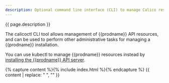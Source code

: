 ```yaml
---
description: Optional command line interface (CLI) to manage Calico resources.
---
```


{{ page.description }}

The calicoctl CLI tool allows management of {{prodname}} API resources, and can be used to perform other administrative tasks for
managing a {{prodname}} installation.

You can use kubectl to manage {{prodname}} resources instead by [installing the {{prodname}} API server](../../maintenance/install-apiserver.mdx).

{% capture content %}{% include index.html %}{% endcapture %}
{{ content | replace: "    ", "" }}
